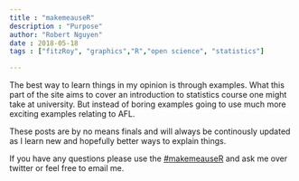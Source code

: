 ```yaml
---
title : "makemeauseR"
description : "Purpose"
author: "Robert Nguyen"
date : 2018-05-18
tags : ["fitzRoy", "graphics","R","open science", "statistics"]

---
```


The best way to learn things in my opinion is through examples. What this part of the site aims to cover an introduction to statistics course one might take at university. But instead of boring examples going to use much more exciting examples relating to AFL. 

These posts are by no means finals and will always be continously updated as I learn new and hopefully better ways to explain things. 

If you have any questions please use the [#makemeauseR](https://twitter.com/anoafl/status/992224187941965824) and ask me over twitter or feel free to email me. 

